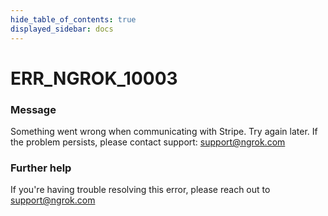 ```yaml
---
hide_table_of_contents: true
displayed_sidebar: docs
---
```



# ERR_NGROK_10003

### Message

Something went wrong when communicating with Stripe. Try again later. If the problem persists, please contact support: support@ngrok.com

<ErrorDetails error="err_ngrok_10003" />

### Further help

If you're having trouble resolving this error, please reach out to [support@ngrok.com](mailto:support@ngrok.com?subject=Help%20with%20ERR_NGROK_10003)
